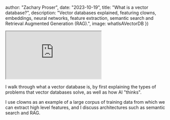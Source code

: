 


  author: "Zachary Proser",
  date: "2023-10-19",
  title: "What is a vector database?",
  description: "Vector databases explained, featuring clowns, embeddings, neural networks, feature extraction, semantic search and Retrieval Augmented Generation (RAG).",
  image: whatIsAVectorDB
})


<iframe 
  className="youtube-video"
  src="https://www.youtube.com/embed/wc3Lh-eiNBM" 
  title="YouTube video player" 
  allow="fullscreen;">
</iframe>
 
I walk through what a vector database is, by first explaining the types of problems that vector databases solve, as well as how AI "thinks". 

I use clowns as an example of a large corpus of training data from which we can extract high level features, and I discuss architectures such as 
semantic search and RAG.
